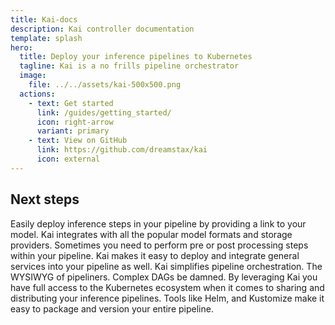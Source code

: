 ```yaml
---
title: Kai-docs
description: Kai controller documentation
template: splash
hero:
  title: Deploy your inference pipelines to Kubernetes 
  tagline: Kai is a no frills pipeline orchestrator
  image:
    file: ../../assets/kai-500x500.png
  actions:
    - text: Get started
      link: /guides/getting_started/
      icon: right-arrow
      variant: primary
    - text: View on GitHub
      link: https://github.com/dreamstax/kai
      icon: external
---
```



## Next steps

<CardGrid stagger>
	<Card title="Model Deployments" icon="pencil">
		Easily deploy inference steps in your pipeline by providing a link to your model. Kai integrates with all the popular model formats and storage providers.
	</Card>
	<Card title="Service Deployments" icon="add-document">
		Sometimes you need to perform pre or post processing steps within your pipeline. Kai makes it easy to deploy and integrate general services into your pipeline as well.
	</Card>
	<Card title="Pipelines" icon="setting">
		Kai simplifies pipeline orchestration. The WYSIWYG of pipeliners. Complex DAGs be damned.
	</Card>
	<Card title="Share" icon="open-book">
		By leveraging Kai you have full access to the Kubernetes ecosystem when it comes to sharing and distributing your inference pipelines.
    Tools like Helm, and Kustomize make it easy to package and version your entire pipeline.
	</Card>
</CardGrid>
